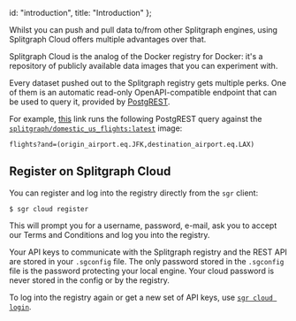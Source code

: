   id: "introduction",
  title: "Introduction"
};

Whilst you can push and pull data to/from other Splitgraph engines, using Splitgraph Cloud offers
multiple advantages over that.

Splitgraph Cloud is the analog of the Docker registry for Docker: it's a repository of
publicly available data images that you can experiment with.

Every dataset pushed out to the Splitgraph registry gets multiple perks. One of them is an automatic read-only OpenAPI-compatible endpoint that can be used to query it, provided by [PostgREST](http://postgrest.org/en/latest/).

For example, [this](https://data.splitgraph.com/splitgraph/domestic_us_flights/latest/-/rest/flights?and=(origin_airport.eq.JFK,destination_airport.eq.LAX)) link runs the following PostgREST query against
the [`splitgraph/domestic_us_flights:latest`](/splitgraph/domestic_us_flights/latest/-/overview) image:

```
flights?and=(origin_airport.eq.JFK,destination_airport.eq.LAX)
```

## Register on Splitgraph Cloud

You can register and log into the registry directly from the `sgr` client:

```shell-session
$ sgr cloud register
```

This will prompt you for a username, password, e-mail, ask you to accept our Terms and Conditions
and log you into the registry.

Your API keys to communicate with the Splitgraph registry and the REST API are stored in your `.sgconfig` file.
 The only password stored in the `.sgconfig` file is the password protecting your local engine. Your
 cloud password is never stored in the config or by the registry.

To log into the registry again or get a new set of API keys, use [`sgr cloud login`](../sgr/splitgraph_cloud/cloud_login).